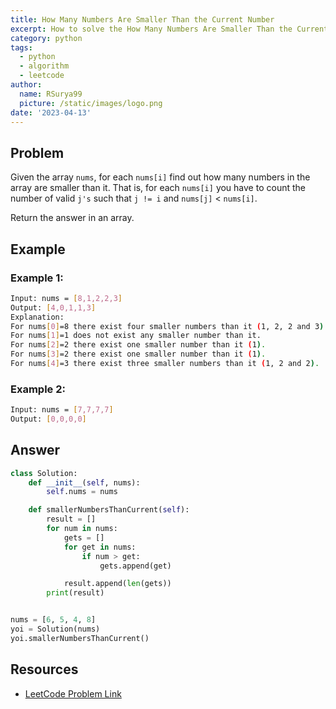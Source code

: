 ```yaml
---
title: How Many Numbers Are Smaller Than the Current Number
excerpt: How to solve the How Many Numbers Are Smaller Than the Current Number problem on LeetCode
category: python
tags:
  - python
  - algorithm
  - leetcode
author:
  name: RSurya99
  picture: /static/images/logo.png
date: '2023-04-13'
---
```


## Problem

Given the array ``nums``, for each `nums[i]` find out how many numbers in the array are smaller than it. That is, for each `nums[i]` you have to count the number of valid `j's` such that `j != i` and `nums[j]` < `nums[i]`.

Return the answer in an array.

## Example

### Example 1:

```bash
Input: nums = [8,1,2,2,3]
Output: [4,0,1,1,3]
Explanation: 
For nums[0]=8 there exist four smaller numbers than it (1, 2, 2 and 3). 
For nums[1]=1 does not exist any smaller number than it.
For nums[2]=2 there exist one smaller number than it (1). 
For nums[3]=2 there exist one smaller number than it (1). 
For nums[4]=3 there exist three smaller numbers than it (1, 2 and 2).
```

### Example 2:

```bash
Input: nums = [7,7,7,7]
Output: [0,0,0,0]
```

## Answer

```py
class Solution:
    def __init__(self, nums):
        self.nums = nums

    def smallerNumbersThanCurrent(self):
        result = []
        for num in nums:
            gets = []
            for get in nums:
                if num > get:
                    gets.append(get)

            result.append(len(gets))
        print(result)


nums = [6, 5, 4, 8]
yoi = Solution(nums)
yoi.smallerNumbersThanCurrent()
```

## Resources

- [LeetCode Problem Link](https://leetcode.com/problems/how-many-numbers-are-smaller-than-the-current-number/)
